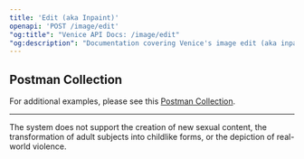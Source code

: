 ```yaml
---
title: 'Edit (aka Inpaint)'
openapi: 'POST /image/edit'
"og:title": "Venice API Docs: /image/edit"
"og:description": "Documentation covering Venice's image edit (aka inpaint) API."
---
```


## Postman Collection
For additional examples, please see this [Postman Collection](https://www.postman.com/veniceai/workspace/venice-ai-workspace/folder/38652128-2d156cd6-a9bc-4586-8a8b-98e4b5c4435d?action=share&source=copy-link&creator=38652128&ctx=documentation).

-------

<Warning>
The system does not support the creation of new sexual content, the transformation of adult subjects into childlike forms, or the depiction of real-world violence. 
</Warning>
